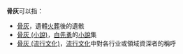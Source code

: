 '''骨灰'''可以指：
* [[骨灰|骨灰]]，遺體[[火葬|火葬]]後的遺骸
* [[骨灰_(小說)|骨灰 (小說)]]，[[白先勇|白先勇]]的[[小說|小說]]集
*[[骨灰_(流行文化)|骨灰 (流行文化)]]，[[流行文化|流行文化]]中對各行业或領域資深者的稱呼
{{disambig|cat=二字消歧義}}